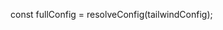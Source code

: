 const fullConfig = resolveConfig(tailwindConfig);

<Meta title="Design Tokens/Colors" />

<ColorPalette>
    <ColorItem
        title="Slate from Tailwind"
        subtitle="--slate-{n}"
        colors={fullConfig.theme.colors.slate}
        />
    <ColorItem
        title="Pink from Tailwind"
        subtitle="--pink-{n}"
        colors={fullConfig.theme.colors.pink}
        />
    <ColorItem
        title="Violet from Tailwind"
        subtitle="--violet-{n}"
        colors={fullConfig.theme.colors.violet}
        />
</ColorPalette>
